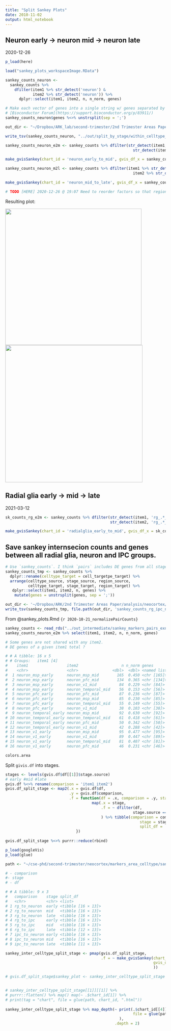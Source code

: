 ```yaml
---
title: "Split Sankey Plots"
date: 2010-11-02
output: html_notebook
---
```


## Neuron early -> neuron mid -> neuron late
2020-12-26

```r
p_load(here)

load("sankey_plots_workspaceImage.RData")
```

```r
sankey_counts_neuron <- 
  sankey_counts %>% 
    dfilter(item1 %>% str_detect('neuron') & 
            item2 %>% str_detect('neuron')) %>% 
      dplyr::select(item1, item2, n, n_norm, genes)

# Make each vector of genes into a single string w/ genes separated by ';' to write out to file.
# [Bioconductor Forum](https://support.bioconductor.org/p/83911/)
sankey_counts_neuron$genes %<>% unstrsplit(sep = ';')

out_dir <- "~/Dropbox/ARK_lab/second-trimester/2nd Trimester Areas Paper/analysis/neocortex/sankey_plots"

write_tsv(sankey_counts_neuron, "../out/split_by_stage/within_celltype_across_stages/sankey_counts_neuron.tsv")

sankey_counts_neuron_e2m <- sankey_counts %>% dfilter(str_detect(item1, 'neuron_.*_early') & 
                                                        str_detect(item2, 'neuron_.*_mid'))

make_gvisSankey(chart_id = 'neuron_early_to_mid', gvis_df_x = sankey_counts_neuron_e2m)

sankey_counts_neuron_m2l <- sankey_counts %>% dfilter(item1 %>% str_detect('neuron_.*_mid') & 
                                                        item2 %>% str_detect('neuron_.*_late'))

make_gvisSankey(chart_id = 'neuron_mid_to_late', gvis_df_x = sankey_counts_neuron_m2l)

# TODO [HERE] 2020-12-26 @ 19:07 Need to reorder factors so that regions are plotted correctly.
```

Resulting plot:

![](images/sankey_neuron_early_to_mid.png){width="428"}
![](images/sankey_neuron_mid_to_late.png){width="431"}

## Radial glia early -> mid -> late
2021-03-12
```r
sk_counts_rg_e2m <- sankey_counts %>% dfilter(str_detect(item1, 'rg_.*_early') & 
                                              str_detect(item2, 'rg_.*_mid'))

make_gvisSankey(chart_id = 'radialglia_early_to_mid', gvis_df_x = sk_counts_rg_e2m)
```

## Save sankey internsecion counts and genes between all radial glia, neuron and IPC groups.
```r
# Use `sankey_counts`. I think `pairs` includes DE genes from all stages
sankey_counts_tmp <- sankey_counts %>% 
  dplyr::rename(celltype_target = cell_targetpe_target) %>%
  arrange(celltype_source, stage_source, region_source, 
          celltype_target, stage_target, region_target) %>%
   dplyr::select(item1, item2, n, genes) %>%
    mutate(genes = unstrsplit(genes, sep = ';'))

out_dir <- '~/Dropbox/ARK/2nd Trimester Areas Paper/analysis/neocortex/sankey'
write_tsv(sankey_counts_tmp, file.path(out_dir, 'sankey_counts_rg_ipc_neuron_by_stages.tsv'))
```



From @sankey_plots.Rmd `{r 2020-10-21_normalizePairCounts}`

```r
sankey_counts <- read_rds("../out_intermediate/sankey_markers_pairs_exnLineage.rds")
sankey_counts_neuron_e2m %>% select(item1, item2, n, n_norm, genes)

# Some genes are not shared with any item2. 
# DE genes of a given item1 total ? 

# # A tibble: 16 x 5
# # Groups:   item1 [4]
#    item1                 item2                   n n_norm genes       
#    <chr>                 <chr>               <dbl>  <dbl> <named list>
#  1 neuron_msp_early      neuron_msp_mid        165  0.450 <chr [165]> 
#  2 neuron_msp_early      neuron_pfc_mid        134  0.365 <chr [134]> 
#  3 neuron_msp_early      neuron_v1_mid          84  0.229 <chr [84]>  
#  4 neuron_msp_early      neuron_temporal_mid    56  0.153 <chr [56]>  
#  5 neuron_pfc_early      neuron_pfc_mid         87  0.236 <chr [87]>  
#  6 neuron_pfc_early      neuron_msp_mid         85  0.230 <chr [85]>  
#  7 neuron_pfc_early      neuron_temporal_mid    55  0.149 <chr [55]>  
#  8 neuron_pfc_early      neuron_v1_mid          38  0.103 <chr [38]>  
#  9 neuron_temporal_early neuron_msp_mid         92  0.630 <chr [92]>  
# 10 neuron_temporal_early neuron_temporal_mid    61  0.418 <chr [61]>  
# 11 neuron_temporal_early neuron_pfc_mid         50  0.342 <chr [50]>  
# 12 neuron_temporal_early neuron_v1_mid          42  0.288 <chr [42]>  
# 13 neuron_v1_early       neuron_msp_mid         95  0.477 <chr [95]>  
# 14 neuron_v1_early       neuron_v1_mid          89  0.447 <chr [89]>  
# 15 neuron_v1_early       neuron_temporal_mid    81  0.407 <chr [81]>  
# 16 neuron_v1_early       neuron_pfc_mid         46  0.231 <chr [46]> 


```

```r
colors.area
```

Split `givis.df` into stages.

```r

stages <- levels(gvis.df$df[[1]]$stage.source)
# early #mid #late
gvis.df %<>% rename(comparison = 'item1_item2')
gvis.df_split_stage <- map2(.x = gvis.df$df,
                            .y = gvis.df$comparison,
                            .f = function(df = .x, comparison = .y, stage = stages) {
                                      map(.x = stage,
                                          .f = ~ dfilter(df,
                                                        stage.source == .x & stage.target == .x)
                                          ) %>% tibble(comparison = comparison, 
                                                           stage = stages, 
                                                           split_df = .)
                               })                 
     
gvis.df_split_stage %<>% purrr::reduce(rbind)
```

```r
p_load(googleVis)
p_load(glue)

path <- "~/cse-phd/second-trimester/neocortex/markers_area_celltype/sankey_plots/out/split_by_stage/sankey_"

# - comparison
#- stage
# - df 

# # A tibble: 9 x 3
#   comparison    stage split_df          
#   <chr>         <chr> <list>            
# 1 rg_to_neuron  early <tibble [16 × 13]>
# 2 rg_to_neuron  mid   <tibble [16 × 13]>
# 3 rg_to_neuron  late  <tibble [16 × 13]>
# 4 rg_to_ipc     early <tibble [16 × 13]>
# 5 rg_to_ipc     mid   <tibble [16 × 13]>
# 6 rg_to_ipc     late  <tibble [12 × 13]>
# 7 ipc_to_neuron early <tibble [16 × 13]>
# 8 ipc_to_neuron mid   <tibble [16 × 13]>
# 9 ipc_to_neuron late  <tibble [11 × 13]>

sankey_inter_celltype_split_stage <- pmap(gvis.df_split_stage,
                                          .f = ~ make_gvisSankey(chart_id = paste(..1, ..2, sep = "_"), 
                                                                 gvis_df_x = ungroup(..3)
                                                                 ))

# gvis.df_split_stage$sankey_plot <- sankey_inter_celltype_split_stage %>% map(~ .[[4]])


# sankey_inter_celltype_split_stage[[1]][[1]] %>% 
# purrr::flatten() %>% map() map(~ .$chart_id[1]) %>% 
# print(tag = "chart", file = glue(path, chart_id, ".html"))
  
sankey_inter_celltype_split_stage %>% map_depth(~ print(.$chart_id[[4]], tag = "chart",
                                                        file = glue(path, chart_id, ".html"),
                                                  ), 
                                                .depth = 2)
```
